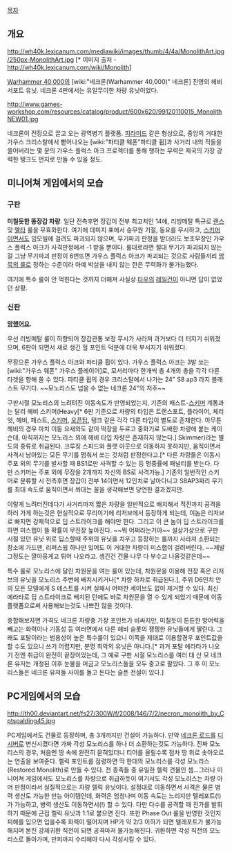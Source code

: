 [[목차]]
== 개요 ==
{{{+1 '''Monolith'''}}}

http://wh40k.lexicanum.com/mediawiki/images/thumb/4/4a/MonolithArt.jpg/250px-MonolithArt.jpg [* 이미지 출처 - http://wh40k.lexicanum.com/wiki/Monolith]

[[Warhammer 40,000]]의 [wiki:"네크론(Warhammer 40,000)" 네크론] 진영의 헤비 서포트 유닛. 네크론 4판에서는 유일무이한 차량 유닛이었다.

http://www.games-workshop.com/resources/catalog/product/600x620/99120110015_MonolithNEW01.jpg

네크론이 전장으로 끌고 오는 광역병기 플랫폼. [[피라미드]] 같은 형상으로, 중앙의 거대한 가우스 크리스탈에서 뻗어나오는 [wiki:"파티클 웨폰"파티클 휩]과 사거리 내의 적들을 쓸어버리는 몇 문의 가우스 플럭스 아크 프로젝터를 통해 행하는 무력은 제국의 가장 강력한 탱크도 먼지로 만들 수 있을 정도.

== 미니어쳐 게임에서의 모습 ==
=== 구판 ===
'''미칠듯한 똥장갑 차량'''. 일단 전측후면 장갑이 전부 최고치인 14에, 리빙메탈 특규로 [[랜스]] 및 [[멜타]] 룰을 무효화한다. 여기에 데미지 표에서 승무원 기절, 동요를 무시하고, [[스키머]]이면서도 임모빌에 걸려도 파괴되지 않으며, 무기파괴 판정을 받더라도 보조무장인 가우스 플럭스 아크가 사격판정에서 -1 받을 뿐이다. 룰대로라면 절대 무기가 파괴되지 않는 걸 그냥 무기파괴 판정이 6번뜨면 가우스 플럭스 아크가 파괴되는 것으로 사람들끼리 [[암묵의 룰]]로 정하는 수준이라 아예 박살을 내지 않는 한은 무력화가 불가능했다.

여기에 특수 룰이 안 먹힌다는 것까지 더해져 사실상 [[타우]]의 [[레일건]]이 아니면 답이 없었던 상황.

=== 신판 ===
'''[[망했어요]].'''

우선 리빙메탈 룰이 하향되어 장갑관통 보정 무시가 사라져 과거보다 더 터지기 쉬워졌으며, 6판이 되면서 새로 생긴 헐 포인트 덕분에 더욱 부서지기 쉬워졌다.

무장으론 가우스 플럭스 아크와 파티클 휩이 있다. 가우스 플럭스 아크는 3발 쏘는 [wiki:"가우스 웨폰" 가우스 플레이어]로, 모서리마다 한개씩 총 4개의 총을 각각 다른 타겟을 향해 쏠 수 있다. 파티클 휩의 경우 크리스탈에서 나가는 24" S8 ap3 라지 블래스트 무기다. ~~모노리스도 넘을 수 없는 네크론 24"의 저주~~

구판시절 모노리스의 느려텨진 이동속도가 반영되었는지, 기존의 패스트-[[스키머]] 계통과는 달리 헤비 스키머(Heavy[* 6판 기준으로 차량의 타입은 트랜스포트, 플라이어, 체리엇, 헤비, 패스트, [[스키머]], [[오픈탑]], 탱크 같은 각각 다른 타입이 별도로 존재한다. 아무튼 헤비의 경우 마치 이동 요새와도 같이 떡장을 두르고 중화기로 도배한 차량에 붙는 케이슨데, 아직까지는 모노리스 외에 헤비 타입 차량은 존재하지 않는다.] Skimmer)라는 별도의 종류로 취급된다. 크루징 스피드와 플랫 아웃으로 이동하지 못하지만, 움직이면서 사격시 남아있는 모든 무기를 멈춰서 쏘는 것처럼 판정한다고.[* 다른 차량들은 이동시 주포 외의 무기를 발사할 때 BS1로만 사격할 수 있는 등 명중률에 패널티를 받는다. 다만 스키머는 주포 외에 무장을 2개까지 자신의 BS로 사격가능.] 기존의 일반적인 스키머로 분류할 시 전측후면 장갑이 전부 14이면서 12인치로 날아다니고 S8AP3짜리 무기를 최대 속도로 움직이면서 쏴대는 꼴을 생각해보면 당연한 결과겠지만.

이렇게 느려터진데다가 사거리마저 짧은 차량을 일반적으로 배치해서 적진까지 공격을 하러 가게 하는것은 현실적으로 무리이기에 리저브에서 등장하게 되는데, 이놈은 리저브로 빠지면 강제적으로 딥 스트라이크를 해야만 한다. 그리고 이 큰 놈이 딥 스트라이크를 하면 미스햅이 뜰 확률이 무진장 높아진다. ~~뭐 어쩌라는거야~~ 설상가상으로 구판 시절 있던 유닛 위로 딥스할때 주위의 유닛을 치우고 등장하는 룰까지 사라져 소환되는 장소에 가드맨, 리퍼스웜 하나만 있어도 이 거대한 차량이 미스햅이 걸려버린다. ~~제발 그정도는 깔아뭉게고 튀어 나오라고. 생긴건 건물 나무 다 부수고 나올것같은데~~

특수 룰로 모노리스에 달린 차원문을 여는 룰이 있는데, 차원문을 이용해 전장 혹은 리저브의 유닛을 모노리스 주변에 배치시키거나[* 차량 하차로 취급된다.], 주위 D6인치 안의 모든 모델에게 S 테스트를 시켜 실패시 어떠한 세이브도 없이 제거할 수 있다. 최신 에라타로 딥 스트라이크로 배치된 턴에도 바로 차원문을 열 수 있게 되었기 때문에 이동 플랫폼으로써 사용해보는것도 나쁘진 않을 것이다.

종합해보자면 가격도 네크론 차량중 가장 포인트가 비싸지만, 미칠듯이 튼튼한 방어력을 빼고는 화력이나 기동성 등 여러면에서 다른 헤비 슬롯의 쟁쟁한 유닛들에게 딸린다. 그래도 포탈이라는 범용성이 높은 특수룰이 있으니 이쪽을 제대로 이용할경우 포인트값을 할 수도 있으니 쓰기 어렵지만, 분명 최악의 유닛은 아니다.[* 과거 포탈 에라타가 나오기 전엔 취급이 완전히 끝장이었는데, 그 예로 구판 시절 모노리스를 여러 대 산 모 네크론 유저는 개정된 이후 눈물을 머금고 모노리스들을 모두 중고로 팔았다. 그 후 이 모노리스들은 네크론 유저들 사이를 돌고 돈다는 슬픈 전설이 있다.] 

== PC게임에서의 모습 ==
http://th00.deviantart.net/fs27/300W/f/2008/146/7/2/necron_monolith_by_Cptspalding45.jpg

PC게임에서도 건물로 등장하며, 총 3개까지만 건설이 가능하다. 만약 [[네크론 로드]]를 [[디시버]]로 변신시켰다면 가짜 각성 모노리스를 하나 더 소환하는것도 가능하다. 진짜 모노리스의 경우, 처음엔 땅 속에 완전히 묻혀있더니 티어를 올릴수록 점차 땅 위로 솟아오르는 연출을 보여준다. 렐릭 포인트를 점령하면 딱 한대의 모노리스를 각성 모노리스(Restored Monolith)로 만들 수 있다. 전 종족들 중 유일한 렐릭 건물인 셈...그러나 미니어쳐 게임에서도 모노리스를 차량으로 취급하듯이 여기서도 각성 모노리스는 차량 아머 판정이라서 실질적으로는 차량 렐릭 유닛이다. 설정대로 이동하면서 사격은 물론 병력 생산도 가능한 만능 아이템인데, 화력은 엄청나며 이동 속도는 느리지만 텔레포트(!)가 가능하고, 병력 생산도 이동하면서(!) 할 수 있다. 다만 다수를 공격할 때 진가를 발휘하기 때문에 근접 렐릭 유닛과 1:1로 붙으면 진다. 또한 Phase Out 룰을 반영한 것인지 피해를 입으면 입을수록 화력이 떨어지며 HP가 약 2/3 이하가 되면 텔레포트가 불가능해지며 본진 강제귀환 직전이 되면 공격마저 불가능해진다. 귀환하면 각성 직전의 모노리스로 돌아가며, 만피까지 수리해야 다시 각성시킬 수 있다.
